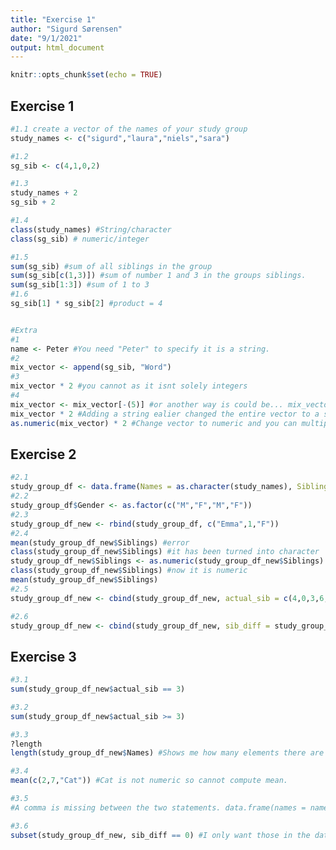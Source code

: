 ```yaml
---
title: "Exercise 1"
author: "Sigurd Sørensen"
date: "9/1/2021"
output: html_document
---
```


```r
knitr::opts_chunk$set(echo = TRUE)
```


## Exercise 1
```r
#1.1 create a vector of the names of your study group
study_names <- c("sigurd","laura","niels","sara")

#1.2
sg_sib <- c(4,1,0,2)

#1.3
study_names + 2
sg_sib + 2 

#1.4
class(study_names) #String/character
class(sg_sib) # numeric/integer

#1.5
sum(sg_sib) #sum of all siblings in the group
sum(sg_sib[c(1,3)]) #sum of number 1 and 3 in the groups siblings.
sum(sg_sib[1:3]) #sum of 1 to 3
#1.6
sg_sib[1] * sg_sib[2] #product = 4


#Extra
#1
name <- Peter #You need "Peter" to specify it is a string.
#2
mix_vector <- append(sg_sib, "Word")
#3
mix_vector * 2 #you cannot as it isnt solely integers
#4
mix_vector <- mix_vector[-(5)] #or another way is could be... mix_vector <- mix_vector[1:4]
mix_vector * 2 #Adding a string ealier changed the entire vector to a string
as.numeric(mix_vector) * 2 #Change vector to numeric and you can multiply. 

```
## Exercise 2
```r
#2.1
study_group_df <- data.frame(Names = as.character(study_names), Siblings = as.numeric(sg_sib))
#2.2
study_group_df$Gender <- as.factor(c("M","F","M","F"))
#2.3
study_group_df_new <- rbind(study_group_df, c("Emma",1,"F"))
#2.4
mean(study_group_df_new$Siblings) #error
class(study_group_df_new$Siblings) #it has been turned into character
study_group_df_new$Siblings <- as.numeric(study_group_df_new$Siblings)
class(study_group_df_new$Siblings) #now it is numeric
mean(study_group_df_new$Siblings)
#2.5
study_group_df_new <- cbind(study_group_df_new, actual_sib = c(4,0,3,6,3)) #adding a new collum of acutal siblings

#2.6
study_group_df_new <- cbind(study_group_df_new, sib_diff = study_group_df_new$Siblings - study_group_df_new$actual_sib) #Here I add another column with the difference between my guess and the real value of siblings. 

```

## Exercise 3
```r
#3.1
sum(study_group_df_new$actual_sib == 3)

#3.2
sum(study_group_df_new$actual_sib >= 3)

#3.3
?length
length(study_group_df_new$Names) #Shows me how many elements there are saved in an object.

#3.4
mean(c(2,7,"Cat")) #Cat is not numeric so cannot compute mean.

#3.5
#A comma is missing between the two statements. data.frame(names = names, n_pets = n_pets)

#3.6
subset(study_group_df_new, sib_diff == 0) #I only want those in the data frame where the sib_difference is 0. 
```

